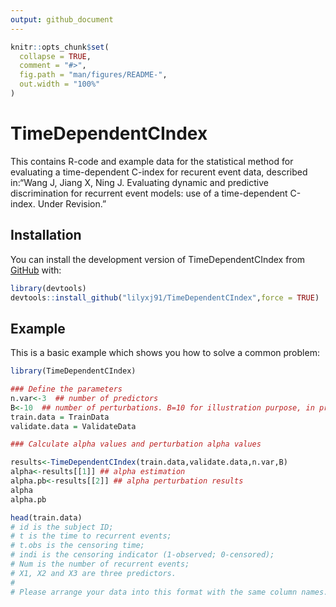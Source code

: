 ```yaml
---
output: github_document
---
```



```r
knitr::opts_chunk$set(
  collapse = TRUE,
  comment = "#>",
  fig.path = "man/figures/README-",
  out.width = "100%"
)
```

# TimeDependentCIndex

<!-- badges: start -->
<!-- badges: end -->

This contains R-code and example data for the statistical method for evaluating a time-dependent C-index for recurent event data, described in:"Wang J, Jiang X, Ning J. Evaluating dynamic and predictive discrimination for recurrent event models: use of a time-dependent C-index. Under Revision." 

## Installation

You can install the development version of TimeDependentCIndex from [GitHub](https://github.com/) with:

```r
library(devtools)
devtools::install_github("lilyxj91/TimeDependentCIndex",force = TRUE)
```

## Example

This is a basic example which shows you how to solve a common problem:

```r
library(TimeDependentCIndex)

### Define the parameters
n.var<-3  ## number of predictors
B<-10  ## number of perturbations. B=10 for illustration purpose, in practice, we use N=200 in general.
train.data = TrainData
validate.data = ValidateData
```

```r
### Calculate alpha values and perturbation alpha values

results<-TimeDependentCIndex(train.data,validate.data,n.var,B)
alpha<-results[[1]] ## alpha estimation
alpha.pb<-results[[2]] ## alpha perturbation results
alpha
alpha.pb
```



```r

head(train.data)
# id is the subject ID; 
# t is the time to recurrent events;
# t.obs is the censoring time;
# indi is the censoring indicator (1-observed; 0-censored);
# Num is the number of recurrent events;
# X1, X2 and X3 are three predictors.  
# 
# Please arrange your data into this format with the same column names.  

```


